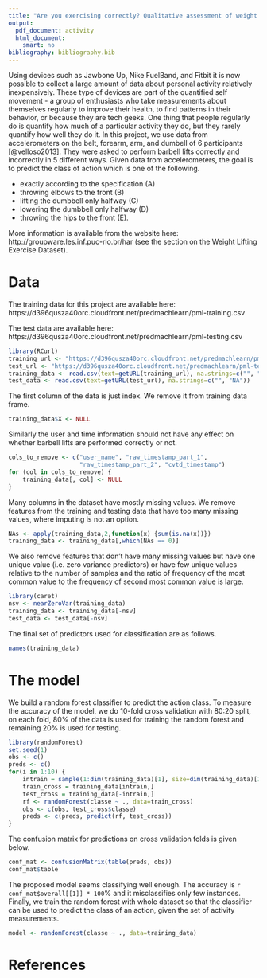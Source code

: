 ```yaml
---
title: "Are you exercising correctly? Qualitative assessment of weight lifting exercises"
output:
  pdf_document: activity
  html_document:
    smart: no
bibliography: bibliography.bib
---
```


Using devices such as Jawbone Up, Nike FuelBand, and Fitbit it is now
possible to collect a large amount of data about personal activity relatively
inexpensively. These type of devices are part of the quantified self movement
- a group of enthusiasts who take measurements about themselves regularly to
improve their health, to find patterns in their behavior, or because they are
tech geeks. One thing that people regularly do is quantify how much of a
particular activity they do, but they rarely quantify how well they do it. In
this project, we use data from accelerometers on the belt,
forearm, arm, and dumbell of 6 participants [@velloso2013].
They were asked to perform barbell lifts correctly and incorrectly in 5
different ways. Given data from accelerometers, the goal is to predict the class
of action which is one of the following.

- exactly according to the specification (A)
- throwing elbows to the front (B)
- lifting the dumbbell only halfway (C)
- lowering the dumbbell only halfway (D)
- throwing the hips to the front (E).


More information is available from the website here: 
http://groupware.les.inf.puc-rio.br/har
(see the section on the Weight Lifting Exercise Dataset). 

# Data

The training data for this project are available here: 
https://d396qusza40orc.cloudfront.net/predmachlearn/pml-training.csv

The test data are available here: 
https://d396qusza40orc.cloudfront.net/predmachlearn/pml-testing.csv

```r
library(RCurl)
training_url <- "https://d396qusza40orc.cloudfront.net/predmachlearn/pml-training.csv"
test_url <- "https://d396qusza40orc.cloudfront.net/predmachlearn/pml-testing.csv"
training_data <- read.csv(text=getURL(training_url), na.strings=c("", "NA"))
test_data <- read.csv(text=getURL(test_url), na.strings=c("", "NA"))
```

The first column of the data is just index. We remove it from training data
frame.
```r
training_data$X <- NULL
```

Similarly the user and time information should not have any effect on
whether barbell lifts are performed correctly or not.

```r
cols_to_remove <- c("user_name", "raw_timestamp_part_1",
                    "raw_timestamp_part_2", "cvtd_timestamp")
for (col in cols_to_remove) {
    training_data[, col] <- NULL
}
```

Many columns in the dataset have mostly missing values. We remove
features from the training and testing data that have too many missing
values, where imputing is not an option.

```r
NAs <- apply(training_data,2,function(x) {sum(is.na(x))})
training_data <- training_data[,which(NAs == 0)]
```

We also remove features that
don't have many missing values but have one unique value (i.e. zero
variance predictors) or have few unique values relative to the number
of samples and the ratio of frequency of the most common value to the
frequency of second most common value is large.

```r
library(caret)
nsv <- nearZeroVar(training_data)
training_data <- training_data[-nsv]
test_data <- test_data[-nsv]
```

The final set of predictors used for classification are as follows.

```r
names(training_data)
```

# The model

We build a random forest classifier to predict the action class. To measure
the accuracy of the model, we do 10-fold cross validation with 80:20 split, on
each fold, 80% of the data is used for training the random forest and remaining
20% is used for testing.

```r
library(randomForest)
set.seed(1)
obs <- c()
preds <- c()
for(i in 1:10) {
    intrain = sample(1:dim(training_data)[1], size=dim(training_data)[1] * 0.8, replace=F)
    train_cross = training_data[intrain,]
    test_cross = training_data[-intrain,]
    rf <- randomForest(classe ~ ., data=train_cross)
    obs <- c(obs, test_cross$classe)
    preds <- c(preds, predict(rf, test_cross))
}
```

The confusion matrix for predictions on cross validation folds is given below.

```r
conf_mat <- confusionMatrix(table(preds, obs))
conf_mat$table
```

The proposed model seems classifying well enough. The accuracy is 
`r conf_mat$overall[[1]] * 100`% and it misclassifies only few instances. 
Finally, we train the random forest
with whole dataset so that the classifier can be used to predict the class of
an action, given the set of activity measurements.

```r
model <- randomForest(classe ~ ., data=training_data)
```


# References

